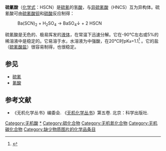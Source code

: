 {{Chembox
| ImageFile =Thiocyanic acid.png
| ImageSize = 180px
| ImageFile1 =
| IUPACName = 硫氰酸
| OtherNames = 
| Section1 = {{Chembox Identifiers
| CASNo = 463-56-9
| CASNo_Ref = {{cascite|correct|CAS}}
|    PubChem  =  
|    SMILES  =  
|  ChemSpiderID  =  760
|  ChemSpiderID_Ref  = {{chemspidercite|correct|chemspider}}|  EINECS  =  207-337-4
|  KEGG_Ref  = {{keggcite|changed|kegg}}|  KEGG  =  C01755
|  MeSHName  =  thiocyanic+acid
|  ChEBI  =  29200
|  ChEBI_Ref  = {{ebicite|correct|EBI}}|  ChEMBL  =  84336
|  ChEMBL_Ref  = {{ebicite|correct|EBI}}|  Gmelin  =  25178
|  3DMet  =  B00344
|  StdInChI  =  1S/CHNS/c2-1-3/h3H
|  StdInChI_Ref  = {{stdinchicite|correct|chemspider}}|  StdInChIKey  =  ZMZDMBWJUHKJPS-UHFFFAOYSA-N
|  StdInChIKey_Ref  = {{stdinchicite|correct|chemspider}}
}}
| Section2 = {{Chembox Properties
|   Formula = HSCN
|   MolarMass = 59.09
|   Appearance = 无色易挥发液体
|   Density = 2.04 g cm<sup>-3</sup>
|   MeltingPt = 5 ˚C
|   BoilingPt = 分解
|   Solubility = 易溶于水
  }}
| Section3 = {{Chembox Hazards
|   MainHazards = 
|   RPhrases = {{R20/21/22}}-{{R32}}-{{R52/53}}
|   SPhrases = {{S2}}-{{S13}}-{{S61}}
|   FlashPt = 
|   Autoignition = 
  }}
}}
'''硫氰酸'''（[[化学式|化学式]]：HSCN）是[[硫氰|硫氰]]的氢[[酸|酸]]，与[[异硫氰酸|异硫氰酸]]（HNCS）互为异构体。硫氰酸可由[[硫氰酸钡|硫氰酸钡]]和[[硫酸|硫酸]]反应制得：
: Ba(SCN)<sub>2</sub> + H<sub>2</sub>SO<sub>4</sub> → BaSO<sub>4</sub>↓ + 2 HSCN

硫氰酸是无色的、极易挥发的[[液体|液体]]，在常温下迅速分解。它在-90°C左右或5%的稀溶液中是稳定的。它易溶于水，水溶液为中强酸，在20℃时pK<small>a</small>=1.1<ref>{{cite book|last1=Martell |first1=A. E. |last2=Smith |first2=R. M. |last3=Motelaitis |first3=R. J. |title=NIST Database 46 |publisher=National Institute of Standards and Technology |location=Gaithersburg, MD |date=2001}}</ref>
。它的盐（[[硫氰酸盐|硫氰酸盐]]）很容易制得，也很稳定。

==参见==
*[[硫氰|硫氰]]
*[[氰酸|氰酸]]

==参考文献==
{{Commonscat|Thiocyanic acid}}
*《无机化学丛书》编委会. 《[[无机化学丛书|无机化学丛书]]》第五卷. 北京：科学出版社.
{{Inorganic-compound-stub}}
{{氢化合物}}


[[Category:无机酸|Category:无机酸]]
[[Category:硫氰基化合物|*]]
[[Category:硫化合物|Category:硫化合物]]
[[Category:无机氮化合物|Category:无机氮化合物]]
[[Category:无机碳化合物|Category:无机碳化合物]]
[[Category:缺少物质图片的化学品条目|Category:缺少物质图片的化学品条目]]